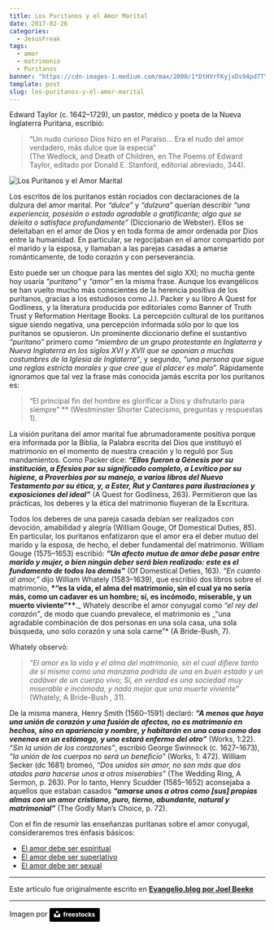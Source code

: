 ```yaml
---
title: Los Puritanos y el Amor Marital
date: 2017-02-26
categories:
  - JesusFreak
tags:
  - amor
  - matrimonio
  - Puritanos
banner: "https://cdn-images-1.medium.com/max/2000/1*DtHVrFKyjxDs94pd7TYNoQ.png"
template: post
slug: los-puritanos-y-el-amor-marital
---
```


Edward Taylor (c. 1642–1729), un pastor, médico y poeta de la Nueva Inglaterra Puritana, escribió:

> “Un nudo curioso Dios hizo en el Paraíso... Era el nudo del amor verdadero, más dulce que la especia” <br /> (The Wedlock, and Death of Children, en The Poems of Edward Taylor, editado por Donald E. Stanford, editorial abreviado, 344).

![Los Puritanos y el Amor Marital](https://i.imgur.com/aifY6EI.jpg)

Los escritos de los puritanos están rociados con declaraciones de la dulzura del amor marital. Por _“dulce”_ y _“dulzura”_ querían describir _“una experiencia, posesión o estado agradable o gratificante; algo que se deleita o satisface profundamente”_ (Diccionario de Webster). Ellos se deleitaban en el amor de Dios y en toda forma de amor ordenada por Dios entre la humanidad. En particular, se regocijaban en el amor compartido por el marido y la esposa, y llamaban a las parejas casadas a amarse románticamente, de todo corazón y con perseverancia.

Esto puede ser un choque para las mentes del siglo XXI; no mucha gente hoy usaría _“puritano”_ y _“amor”_ en la misma frase. Aunque los evangélicos se han vuelto mucho más conscientes de la herencia positiva de los puritanos, gracias a los estudiosos como J.I. Packer y su libro A Quest for Godliness, y la literatura producida por editoriales como Banner of Truth Trust y Reformation Heritage Books. La percepción cultural de los puritanos sigue siendo negativa, una percepción informada sólo por lo que los puritanos se opusieron. Un prominente diccionario define el sustantivo _“puritano”_ primero como _“miembro de un grupo protestante en Inglaterra y Nueva Inglaterra en los siglos XVI y XVII que se oponían a muchas costumbres de la Iglesia de Inglaterra”_, y segundo, _“una persona que sigue una reglas estricta morales y que cree que el placer es malo”._ Rápidamente ignoramos que tal vez la frase más conocida jamás escrita por los puritanos es:

> “El principal fin del hombre es glorificar a Dios y disfrutarlo para siempre” \*\* (Westminster Shorter Catecismo, preguntas y respuestas 1).

La visión puritana del amor marital fue abrumadoramente positiva porque era informada por la Biblia, la Palabra escrita del Dios que instituyó el matrimonio en el momento de nuestra creación y lo reguló por Sus mandamientos. Como Packer dice: **_“Ellos fueron a Génesis por su institución, a Efesios por su significado completo, a Levítico por su higiene, a Proverbios por su manejo, a varios libros del Nuevo Testamento por su ética, y, a Ester, Rut y Cantares para ilustraciones y exposiciones del ideal”_** (A Quest for Godliness, 263). Permitieron que las prácticas, los deberes y la ética del matrimonio fluyeran de la Escritura.

Todos los deberes de una pareja casada debían ser realizados con devoción, amabilidad y alegría (William Gouge, Of Domestical Duties, 85). En particular, los puritanos enfatizaron que el amor era el deber mutuo del marido y la esposa, de hecho, el deber fundamental del matrimonio. William Gouge (1575–1653) escribió: **_“Un afecto mutuo de amor debe pasar entre marido y mujer, o bien ningún deber será bien realizado: este es el fundamento de todos los demás”_** (Of Domestical Deties, 163). _“En cuanto al amor,”_ dijo William Whately (1583–1639), que escribió dos libros sobre el matrimonio, **\*“es la vida, el alma del matrimonio, sin el cual ya no sería más, como un cadaver es un hombre; sí, es incómodo, miserable, y un muerto viviente”\*\***._ Whately describe el amor conyugal como _“el rey del corazón”_, de modo que cuando prevalece, el matrimonio es _“una agradable combinación de dos personas en una sola casa, una sola búsqueda, uno solo corazón y una sola carne”\* (A Bride-Bush, 7).

Whately observó:

> _“El amor es la vida y el alma del matrimonio, sin el cual difiere tanto de sí mismo como una manzana podrida de una en buen estado y un cadáver de un cuerpo vivo; Sí, en verdad es una sociedad muy miserable e incómoda, y nada mejor que una muerte viviente”_ (Whately, A Bride-Bush , 31).

De la misma manera, Henry Smith (1560–1591) declaró: **_“A menos que haya una unión de corazón y una fusión de afectos, no es matrimonio en hechos, sino en apariencia y nombre, y habitarán en una casa como dos venenos en un estómago, y uno estará enfermo del otro”_** (Works, 1:22). _“Sin la unión de los corazones”_, escribió George Swinnock (c. 1627–1673), _“la unión de los cuerpos no será un beneficio”_ (Works, 1: 472). William Secker (dc 1681) bromeó, _“Dos unidos sin amor, no son más que dos atados para hacerse unos a otros miserables”_ (The Wedding Ring, A Sermon, p. 263). Por lo tanto, Henry Scudder (1585–1652) aconsejaba a aquellos que estaban casados **_“amarse unos a otros como \[sus\] propias almas con un amor cristiano, puro, tierno, abundante, natural y matrimonial”_** (The Godly Man’s Choice, p. 72).

Con el fin de resumir las enseñanzas puritanas sobre el amor conyugal, consideraremos tres énfasis básicos:

- [El amor debe ser espiritual](https://prosigohacialameta.com/blog/el-amor-marital-debe-ser-espiritual)
- [El amor debe ser superlativo](https://prosigohacialameta.com/blog/el-amor-marital-debe-ser-superlativo)
- [El amor debe ser sexual](https://prosigohacialameta.com/blog/el-amor-marital-debe-ser-sexual)

---

Este artículo fue originalmente escrito en **[Evangelio.blog por Joel Beeke](https://evangelio.blog/2017/02/13/los-puritanos-y-el-amor-marital-introduccin/)**

---

Imagen por <a style="background-color:black;color:white;text-decoration:none;padding:4px 6px;font-family:-apple-system, BlinkMacSystemFont, &quot;San Francisco&quot;, &quot;Helvetica Neue&quot;, Helvetica, Ubuntu, Roboto, Noto, &quot;Segoe UI&quot;, Arial, sans-serif;font-size:12px;font-weight:bold;line-height:1.2;display:inline-block;border-radius:3px" href="https://unsplash.com/@freestocks?utm_medium=referral&amp;utm_campaign=photographer-credit&amp;utm_content=creditBadge" target="_blank" rel="noopener noreferrer" title="Download free do whatever you want high-resolution photos from freestocks"><span style="display:inline-block;padding:2px 3px"><svg xmlns="http://www.w3.org/2000/svg" style="height:12px;width:auto;position:relative;vertical-align:middle;top:-2px;fill:white" viewBox="0 0 32 32"><title>unsplash-logo</title><path d="M10 9V0h12v9H10zm12 5h10v18H0V14h10v9h12v-9z"></path></svg></span><span style="display:inline-block;padding:2px 3px">freestocks</span></a>
